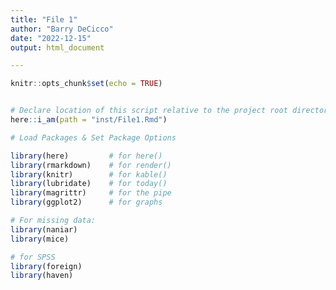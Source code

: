 ```yaml
---
title: "File 1"
author: "Barry DeCicco"
date: "2022-12-15"
output: html_document

---
```


```r
knitr::opts_chunk$set(echo = TRUE)


# Declare location of this script relative to the project root directory.
here::i_am(path = "inst/File1.Rmd")


```

```r
# Load Packages & Set Package Options

library(here)         # for here()
library(rmarkdown)    # for render()
library(knitr)        # for kable()
library(lubridate)    # for today()
library(magrittr)     # for the pipe
library(ggplot2)      # for graphs

# For missing data:
library(naniar)
library(mice)

# for SPSS
library(foreign)
library(haven)
```
